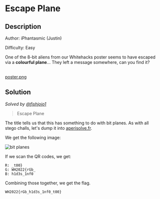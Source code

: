 # Escape Plane

## Description

Author: iPhantasmic (Justin)

Difficulty: Easy

One of the 8-bit aliens from our Whitehacks poster seems to have escaped via a **colourful plane**... They left a message somewhere, can you find it?

<br />
<a href="/files/whitehacks-2022/poster.png" download>
  poster.png
</a>

## Solution

_Solved by [@fishjojo1](https://github.com/fishjojo1)_

> Escape Plane

The title tells us that this has something to do with bit planes. As with all stego challs, let's dump it into [aperisolve.fr](https://aperisolve.fr).

We get the following image:

![bit planes](/images/whitehacks-2022/escape-plane-1.png)

If we scan the QR codes, we get:

```
R: _t00}
G: WH2022{rGb_
B: h1d3s_1nf0
```

Combining those together, we get the flag.

`WH2022{rGb_h1d3s_1nf0_t00}`
